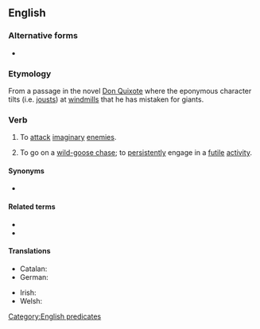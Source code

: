 ==English==
{{wikipedia|tilting at windmills}}

===Alternative forms===
* {{l|en|fight windmills}}

===Etymology===
From a passage in the novel [[w:Don Quixote|Don Quixote]] where the eponymous character tilts (i.e. [[joust]]s) at [[windmill]]s that he has mistaken for giants.

===Verb===
{{head|en|verb}}

# {{lb|en|intransitive}} To [[attack]] [[imaginary]] [[enemies]].
# {{lb|en|intransitive|by extension}} To go on a [[wild-goose chase]]; to [[persistently]] engage in a [[futile]] [[activity]].

====Synonyms====
* {{sense|go on a wild-goose chase}} {{l|en|chase a rainbow}}

====Related terms====
* {{l|en|throw one's cap over the windmill}}
* {{l|en|mistake windmills for giants}}

====Translations====
{{checktrans-top}}
* Catalan: {{t|ca|lluïtar contra molins de vent}}
* German: {{t+|de|gegen Windmühlen kämpfen}}
{{trans-mid}}
* Irish: {{t|ga|dul i ngleic le samhailtí}}
* Welsh: {{t|cy|ymladd â melinau gwynt}}
{{trans-bottom}}

[[Category:English predicates]]